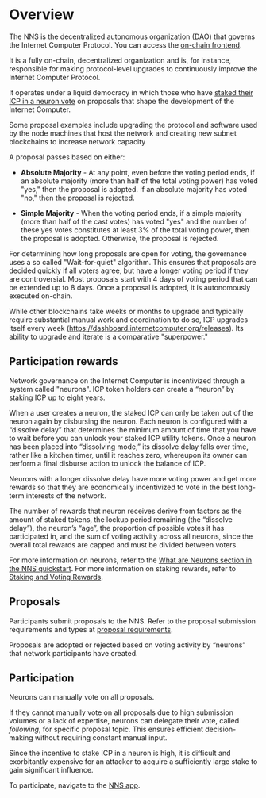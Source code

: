 # Overview​

The NNS is the decentralized autonomous organization (DAO) that governs the Internet Computer Protocol. You can access the [on-chain frontend](https://nns.ic0.app/).

It is a fully on-chain, decentralized organization and is, for instance, responsible for making protocol-level upgrades to continuously improve the Internet Computer Protocol. 

It operates under a liquid democracy in which those who have [staked their ICP in a neuron vote](/docs/current/concepts/governance) on proposals that shape the development of the Internet Computer.

Some proposal examples include upgrading the protocol and software used by the node machines that host the network and creating new subnet blockchains to increase network capacity

A proposal passes based on either:
- **Absolute Majority** - At any point, even before the voting period ends, if an absolute majority (more than half of the total voting power) has voted "yes," then the proposal is adopted. If an absolute majority has voted "no," then the proposal is rejected.

- **Simple Majority** - When the voting period ends, if a simple majority (more than half of the cast votes) has voted "yes" and the number of these yes votes constitutes at least 3% of the total voting power, then the proposal is adopted. Otherwise, the proposal is rejected.

For determining how long proposals are open for voting, the governance uses a so called "Wait-for-quiet" algorithm. This ensures that proposals are decided quickly if all voters agree, but have a longer voting period if they are controversial. Most proposals start with 4 days of voting period that can be extended up to 8 days.
Once a proposal is adopted, it is autonomously executed on-chain.

While other blockchains take weeks or months to upgrade and typically require substantial manual work and coordination to do so, ICP upgrades itself every week (https://dashboard.internetcomputer.org/releases). Its ability to upgrade and iterate is a comparative "superpower."

## Participation rewards
Network governance on the Internet Computer is incentivized through a system called "neurons".
ICP token holders can create a “neuron” by staking ICP up to eight years. 

When a user creates a neuron, the staked ICP can only be taken out of the neuron again by disbursing the neuron. Each neuron is configured with a “dissolve delay” that determines the minimum amount of time that you have to wait before you can unlock your staked ICP utility tokens. Once a neuron has been placed into “dissolving mode,” its dissolve delay falls over time, rather like a kitchen timer, until it reaches zero, whereupon its owner can perform a final disburse action to unlock the balance of ICP. 

Neurons with a longer dissolve delay have more voting power and get more rewards so that they are economically incentivized to vote in the best long-term interests of the network.  

The number of rewards that neuron receives derive from factors as the amount of staked tokens, the lockup period remaining (the “dissolve delay”), the neuron’s “age”, the proportion of possible votes it has participated in, and the sum of voting activity across all neurons, since the overall total rewards are capped and must be divided between voters.

For more information on neurons, refer to the [What are Neurons section in the NNS quickstart](https://internetcomputer.org/docs/current/tokenomics/token-holders/nns-app-quickstart).
For more information on staking rewards, refer to [Staking and Voting Rewards](https://internetcomputer.org/docs/current/tokenomics/nns/nns-staking-voting-rewards).

## Proposals 
Participants submit proposals to the NNS. Refer to the proposal submission requirements and types at [proposal requirements](/docs/current/developer-docs/daos/nns/proposal-requirements).

Proposals are adopted or rejected based on voting activity by “neurons” that network participants have created.

## Participation

Neurons can manually vote on all proposals. 

If they cannot manually vote on all proposals due to high submission volumes or a lack of expertise, neurons can delegate their vote, called _following_, for specific proposal topic. This ensures efficient decision-making without requiring constant manual input.

Since the incentive to stake ICP in a neuron is high, it is difficult and exorbitantly expensive for an attacker to acquire a sufficiently large stake to gain significant influence. 

To participate, navigate to the [NNS app](https://nns.ic0.app/).
